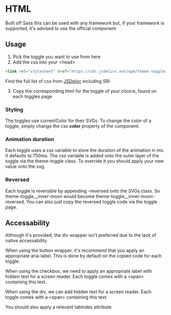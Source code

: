
# HTML
Built off Sass this can be used with any framework but, if your framework is supported, it's advised to use the official component

## Usage
1. Pick the toggle you want to use from <Link href="/"><a className="text-blue-500">here</a></Link>
1. Add the css into your \<head\>
```html
<link rel="stylesheet" href="https://cdn.jsdelivr.net/npm/theme-toggles@{html-version}/build/{toggle name}.css">
```
<p className="text-xl py-4"> Find the full list of css from <a href="https://www.jsdelivr.com/package/npm/theme-toggles?path=build" className="text-blue-500">JSDelivr</a> including SRI</p>

3. Copy the corresponding html for the toggle of your choice, found on each toggles page

### Styling
The toggles use currentColor for their SVGs. To change the color of a toggle, simply change the css <b>color</b> property of the component.

### Animation duration
Each toggle uses a css variable to store the duration of the animation in ms. It defaults to 750ms. The css variable is added onto the outer layer of the toggle via the theme-toggle class. To override it you should apply your new value onto the svg.

### Reversed
Each toggle is reversible by appending -reversed onto the SVGs class. So theme-toggle__inner-moon would become theme-toggle__inner-moon-reversed.
You can also just copy the reversed toggle code via the toggle page.

## Accessability 

Although it's provided, the div wrapper isn't preferred due to the lack of native accessability.

When using the button wrapper, it's recommend that you apply an appropriate <span className="dark:bg-dark-50 bg-zinc-200 p-1 rounded">aria-label</span>. This is done by default on the copied code for each toggle.

When using the checkbox, we need to apply an appropriate label with hidden text for a screen reader. Each toggle comes with a \<span\> containing this text.

When using the div, we can add hidden text for a screen reader. Each toggle comes with a \<span\> containing this text.


You should also apply a relevant <span className="dark:bg-dark-50 bg-zinc-200 p-1 rounded">tabIndex</span> attribute



